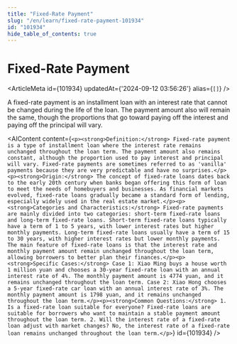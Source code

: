 ```yaml
---
title: "Fixed-Rate Payment"
slug: "/en/learn/fixed-rate-payment-101934"
id: "101934"
hide_table_of_contents: true
---
```



# Fixed-Rate Payment

<ArticleMeta id={101934} updatedAt={'2024-09-12 03:56:26'} alias={`[]`} />
<div className='border-solid border-b border-t-0 my-4 border-[var(--ifm-color-gray-300)]' />

A fixed-rate payment is an installment loan with an interest rate that cannot be changed during the life of the loan. The payment amount also will remain the same, though the proportions that go toward paying off the interest and paying off the principal will vary.

<AIContent content={`<p><strong>Definition:</strong> Fixed-rate payment is a type of installment loan where the interest rate remains unchanged throughout the loan term. The payment amount also remains constant, although the proportion used to pay interest and principal will vary. Fixed-rate payments are sometimes referred to as 'vanilla' payments because they are very predictable and have no surprises.</p><p><strong>Origin:</strong> The concept of fixed-rate loans dates back to the early 20th century when banks began offering this form of loan to meet the needs of homebuyers and businesses. As financial markets evolved, fixed-rate loans gradually became a standard form of lending, especially widely used in the real estate market.</p><p><strong>Categories and Characteristics:</strong> Fixed-rate payments are mainly divided into two categories: short-term fixed-rate loans and long-term fixed-rate loans. Short-term fixed-rate loans typically have a term of 1 to 5 years, with lower interest rates but higher monthly payments. Long-term fixed-rate loans usually have a term of 15 to 30 years, with higher interest rates but lower monthly payments. The main feature of fixed-rate loans is that the interest rate and monthly payment amount remain unchanged throughout the loan term, allowing borrowers to better plan their finances.</p><p><strong>Specific Cases:</strong> Case 1: Xiao Ming buys a house worth 1 million yuan and chooses a 30-year fixed-rate loan with an annual interest rate of 4%. The monthly payment amount is 4774 yuan, and it remains unchanged throughout the loan term. Case 2: Xiao Hong chooses a 5-year fixed-rate car loan with an annual interest rate of 3%. The monthly payment amount is 1798 yuan, and it remains unchanged throughout the loan term.</p><p><strong>Common Questions:</strong> 1. Is a fixed-rate loan suitable for everyone? Fixed-rate loans are suitable for borrowers who want to maintain a stable payment amount throughout the loan term. 2. Will the interest rate of a fixed-rate loan adjust with market changes? No, the interest rate of a fixed-rate loan remains unchanged throughout the loan term.</p>`} id={101934} />

